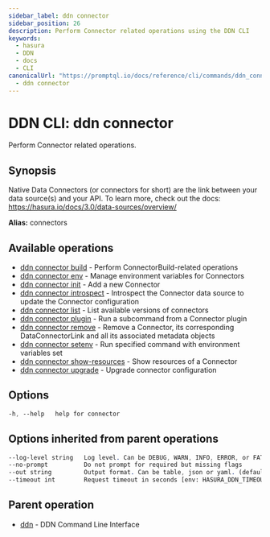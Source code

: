 ```yaml
---
sidebar_label: ddn connector
sidebar_position: 26
description: Perform Connector related operations using the DDN CLI
keywords:
  - hasura
  - DDN
  - docs
  - CLI
canonicalUrl: "https://promptql.io/docs/reference/cli/commands/ddn_connector"
  - ddn connector
---
```


# DDN CLI: ddn connector

Perform Connector related operations.

## Synopsis

Native Data Connectors (or connectors for short) are the link between your data source(s) and your API. To learn more, check out the docs: https://hasura.io/docs/3.0/data-sources/overview/

**Alias:** connectors

## Available operations

- [ddn connector build](/reference/cli/commands/ddn_connector_build) - Perform ConnectorBuild-related operations
- [ddn connector env](/reference/cli/commands/ddn_connector_env) - Manage environment variables for Connectors
- [ddn connector init](/reference/cli/commands/ddn_connector_init) - Add a new Connector
- [ddn connector introspect](/reference/cli/commands/ddn_connector_introspect) - Introspect the Connector data source to update the Connector configuration
- [ddn connector list](/reference/cli/commands/ddn_connector_list) - List available versions of connectors
- [ddn connector plugin](/reference/cli/commands/ddn_connector_plugin) - Run a subcommand from a Connector plugin
- [ddn connector remove](/reference/cli/commands/ddn_connector_remove) - Remove a Connector, its corresponding DataConnectorLink and all its associated metadata objects
- [ddn connector setenv](/reference/cli/commands/ddn_connector_setenv) - Run specified command with environment variables set
- [ddn connector show-resources](/reference/cli/commands/ddn_connector_show-resources) - Show resources of a Connector
- [ddn connector upgrade](/reference/cli/commands/ddn_connector_upgrade) - Upgrade connector configuration

## Options

```sass
-h, --help   help for connector
```

## Options inherited from parent operations

```sass
--log-level string   Log level. Can be DEBUG, WARN, INFO, ERROR, or FATAL. (default "INFO")
--no-prompt          Do not prompt for required but missing flags
--out string         Output format. Can be table, json or yaml. (default "table")
--timeout int        Request timeout in seconds [env: HASURA_DDN_TIMEOUT] (default 100)
```

## Parent operation

- [ddn](/reference/cli/commands/ddn) - DDN Command Line Interface
